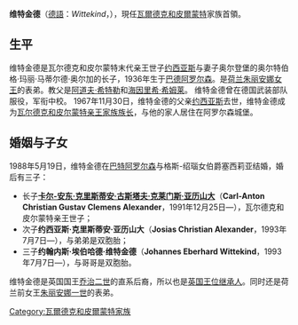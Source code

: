 {{Infobox noble
| name        = 維特金德
| succession  = 瓦爾德克和皮爾蒙特家族首領
| reign       = 1967年11月30日至今
| predecessor = [[约西亚斯_(瓦尔德克和皮尔蒙特)|約西亞斯]]
| birth_date  = {{Birth date and age|1936|3|9|df=y}}
| birth_place = [[巴特阿羅爾森|巴特阿羅爾森]]
| father      = [[约西亚斯_(瓦尔德克和皮尔蒙特)|約西亞斯]]
| mother      = [[歐登堡的阿爾特堡|歐登堡的阿爾特堡]]
}}
'''维特金德'''（[[德語|德語]]：''Wittekind''，{{bd|1936年|3月9日|}}），現任[[瓦爾德克和皮爾蒙特親王國|瓦爾德克和皮爾蒙特]]家族首領。

== 生平 ==
维特金德是瓦尔德克和皮尔蒙特末代亲王世子[[约西亚斯_(瓦尔德克和皮尔蒙特)|约西亚斯]]与妻子奥尔登堡的奥尔特伯格·玛丽·马蒂尔德·奥尔加的长子，1936年生于[[巴德阿罗尔森|巴德阿罗尔森]]。是[[荷兰|荷兰]][[朱丽安娜女王|朱丽安娜女王]]的表弟。教父是[[阿道夫·希特勒|阿道夫·希特勒]]和[[海因里希·希姆莱|海因里希·希姆莱]]。
维特金德曾在德国武装部队服役，军衔中校。
1967年11月30日，维特金德的父亲[[约西亚斯_(瓦尔德克和皮尔蒙特)|约西亚斯]]去世，维特金德成为[[瓦尔德克统治者列表|瓦尔德克和皮尔蒙特亲王家族族长]]，与他的家人居住在阿罗尔森城堡。

== 婚姻与子女 ==
1988年5月19日，维特金德在[[巴特阿罗尔森|巴特阿罗尔森]]与格斯-绍瑙女伯爵塞西莉亚结婚，婚后有三子：
* 长子'''[[卡爾-安東_(瓦爾德克和皮爾蒙特)|卡尔-安东·克里斯蒂安·古斯塔夫·克莱门斯·亚历山大]]'''（'''Carl-Anton Christian Gustav Clemens Alexander'''，1991年12月25日—），瓦尔德克和皮尔蒙特亲王世子；
* 次子'''约西亚斯·克里斯蒂安·亚历山大'''（'''Josias Christian Alexander'''，1993年7月7日—），与弟弟是双胞胎；
* 三子'''约翰内斯·埃伯哈德·维特金德'''（'''Johannes Eberhard Wittekind'''，1993年7月7日—），与哥哥是双胞胎。

维特金德是英国国王[[乔治二世_(大不列颠)|乔治二世]]的直系后裔，所以也是[[英国王位继承|英国王位继承人]]。同时还是荷兰前女王[[朱丽安娜女王|朱丽安娜一世]]的表弟。

{{DEFAULTSORT:Wittekind}}
[[Category:瓦爾德克和皮爾蒙特家族|Category:瓦爾德克和皮爾蒙特家族]]